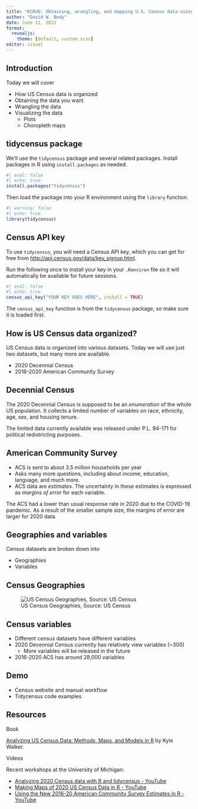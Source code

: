 ```yaml
---
title: "KCRUG: Obtaining, wrangling, and mapping U.S. Census data using tidycensus"
author: "David W. Body"
date: June 11, 2022
format:
  revealjs:
    theme: [default, custom.scss]
editor: visual
---
```


## Introduction

Today we will cover

-   How US Census data is organized
-   Obtaining the data you want
-   Wrangling the data
-   Visualizing the data
    -   Plots
    -   Choropleth maps

## tidycensus package

We'll use the `tidycensus` package and several related packages. Install packages in R using `install.packages` as needed.

```r
#| eval: false
#| echo: true
install.packages("tidycensus")
```

Then load the package into your R environment using the `library` function.

```r
#| warning: false
#| echo: true
library(tidycensus)
```

## Census API key

To use `tidycensus`, you will need a Census API key, which you can get for free from [http://api.census.gov/data/key_signup.html](http://api.census.gov/data/key_signup.html){.external target="_blank"}.

Run the following once to install your key in your `.Renviron` file so it will automatically be available for future sessions.

```r
#| eval: false
#| echo: true
census_api_key("YOUR KEY GOES HERE", install = TRUE)
```

The `census_api_key` function is from the `tidycensus` package, so make sure it is loaded first.

## How is US Census data organized?

US Census data is organized into various datasets. Today we will use just two datasets, but many more are available.

-   2020 Decennial Census
-   2016-2020 American Community Survey

## Decennial Census

The 2020 Decennial Census is supposed to be an *enumeration* of the whole US population. It collects a limited number of variables on race, ethnicity, age, sex, and housing tenure.

::: callout-note
The limited data currently available was released under P.L. 94-171 for political redistricting purposes.
:::

## American Community Survey

* ACS is sent to about 3.5 million households per year
* Asks many more questions, including about income, education, language, and much more.
* ACS data are *estimates*. The uncertainty in these estimates is expressed as *margins of error* for each variable.

::: callout-note
The ACS had a lower than usual response rate in 2020 due to the COVID-19 pandemic. As a result of the smaller sample size, the margins of error are larger for 2020 data.
:::

## Geographies and variables

Census datasets are broken down into

-   Geographies
-   Variables

## Census Geographies

![US Census Geographies, Source: US Census](census-geographies.png)

## Census variables

* Different census datasets have different variables
* 2020 Decennial Census currently has relatively view variables (~300)
  - More variables will be released in the future
* 2016-2020 ACS has around 28,000 variables

## Demo

* Census website and manual workflow
* Tidycensus code examples

## Resources

Book

[Analyzing US Census Data: Methods, Maps, and Models in R](https://walker-data.com/census-r/){.external target="_blank"} by Kyle Walker.

Videos

Recent workshops at the University of Michigan:

-   [Analyzing 2020 Census data with R and tidycensus - YouTube](https://www.youtube.com/watch?v=u2m90iPOPto){.external target="_blank"}
-   [Making Maps of 2020 US Census Data in R - YouTube](https://www.youtube.com/watch?v=KMOTZij9qhU){.external target="_blank"}
-   [Using the New 2016-20 American Community Survey Estimates in R - YouTube](https://www.youtube.com/watch?v=hJ8OycTvQXM){.external target="_blank"}
